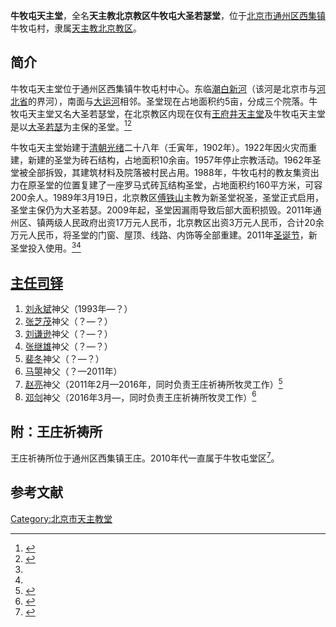 '''牛牧屯天主堂'''，全名'''天主教北京教区牛牧屯大圣若瑟堂'''，位于[[北京市|北京市]][[通州区_(北京市)|通州区]][[西集镇_(北京市)|西集镇]]牛牧屯村，隶属[[天主教北京教区|天主教北京教区]]。

==简介==
牛牧屯天主堂位于通州区西集镇牛牧屯村中心。东临[[潮白新河|潮白新河]]（该河是北京市与[[河北省|河北省]]的界河），南面与[[京杭大运河|大运河]]相邻。圣堂现在占地面积约5亩，分成三个院落。牛牧屯天主堂又名大圣若瑟堂，在北京教区内现在仅有[[王府井天主堂|王府井天主堂]]及牛牧屯天主堂是以[[圣若瑟|大圣若瑟]]为主保的圣堂。<ref name=jj>{{Cite web|url =http://www.catholic-bj.org/content.php?id=282&fuid=60&tid=58|title =牛牧屯天主堂简介|author =|date =|publisher =天主教北京教区|language =|accessdate =2016-12-25|quote =|deadurl =yes|archiveurl =https://web.archive.org/web/20161201120241/http://catholic-bj.org/content.php?id=282&fuid=60&tid=58|archivedate =2016年12月1日|df =}}</ref><ref name=mzb>{{Cite web|url=http://www.mzb.com.cn/html/report/298255-1.htm |title=北京的天主教建筑 |author= |date=2012-04-28 |publisher=中国民族宗教网 |language= |accessdate= |quote= |deadurl=yes |archiveurl=https://web.archive.org/web/20161225151542/http://www.mzb.com.cn/html/report/298255-1.htm |archivedate=2016-12-25 }}</ref>

牛牧屯天主堂始建于[[清朝|清朝]][[光绪|光绪]]二十八年（壬寅年，1902年）。1922年因火灾而重建，新建的圣堂为砖石结构，占地面积10余亩。1957年停止宗教活动。1962年圣堂被全部拆毁，其建筑材料及院落被村民占用。1988年，牛牧屯村的教友集资出力在原圣堂的位置复建了一座罗马式砖瓦结构圣堂，占地面积约160平方米，可容200余人。1989年3月19日，北京教区[[傅铁山|傅铁山]]主教为新圣堂祝圣，圣堂正式启用，圣堂主保仍为大圣若瑟。2009年起，圣堂因漏雨导致后部大面积损毁。2011年通州区、镇两级人民政府出资17万元人民币，北京教区出资3万元人民币，合计20余万元人民币，将圣堂的门窗、屋顶、线路、内饰等全部重建。2011年[[圣诞节|圣诞节]]，新圣堂投入使用。<ref name=jj/><ref name=mzb/>

==[[主任司铎|主任司铎]]==
#[[刘永斌_(北京神父)|刘永斌]]神父（1993年—？）
#[[张芝茂|张芝茂]]神父（？—？）
#[[刘谦逊|刘谦逊]]神父（？—？）
#[[张继雄_(北京神父)|张继雄]]神父（？—？）
#[[裴冬|裴冬]]神父（？—？）
#[[马曌|马曌]]神父（？—2011年）
#[[赵亮_(北京神父)|赵亮]]神父（2011年2月—2016年，同时负责王庄祈祷所牧灵工作）<ref>{{Cite web |url = http://www.tianguangbao.org/2015.1.15/13.htm |title = 接受天主派遣 建树基督教会——访通州区牛牧屯堂主任司铎赵亮神父 |author = 赵兰英 |date = 2015-01-15 |publisher = 天光 |language =  |accessdate =  |quote =  |archive-date = 2016-12-26 |archive-url = https://web.archive.org/web/20161226055710/http://www.tianguangbao.org/2015.1.15/13.htm |dead-url = no }}</ref>
#[[邓剑_(北京神父)|邓剑]]神父（2016年3月—，同时负责王庄祈祷所牧灵工作）<ref>{{Cite web |url = http://www.chinacatholic.org/News/show/id/34764.html |title = 北京：天主教北京教区神职人员2016年最新调动名单 |author =  |date = 2016-03-31 |publisher = 信德网 |language =  |accessdate =  |quote =  |archive-date = 2016-12-26 |archive-url = https://web.archive.org/web/20161226060200/http://www.chinacatholic.org/News/show/id/34764.html |dead-url = no }}</ref>

==附：王庄祈祷所==
王庄祈祷所位于通州区西集镇王庄。2010年代一直属于牛牧屯堂区<ref>{{Cite web|url =http://www.catholic-bj.org/content.php?id=5593&fuid=63&tid=26|title =北京教区所属堂区及祈祷所2017年圣周礼仪时间安排|author =|date =2017-04-08|publisher =天主教北京教区|language =|accessdate =|quote =|deadurl =yes|archiveurl =https://web.archive.org/web/20171029173745/http://www.catholic-bj.org/content.php?id=5593&fuid=63&tid=26|archivedate =2017-10-29}}</ref>。

==参考文献==
{{reflist}}

{{北京教堂}}
[[Category:北京市天主教堂|Category:北京市天主教堂]]